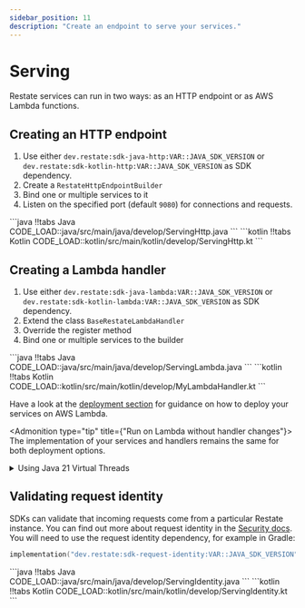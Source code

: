 ```yaml
---
sidebar_position: 11
description: "Create an endpoint to serve your services."
---
```



# Serving
Restate services can run in two ways: as an HTTP endpoint or as AWS Lambda functions.

## Creating an HTTP endpoint

1. Use either `dev.restate:sdk-java-http:VAR::JAVA_SDK_VERSION` or `dev.restate:sdk-kotlin-http:VAR::JAVA_SDK_VERSION` as SDK dependency.
2. Create a `RestateHttpEndpointBuilder`
3. Bind one or multiple services to it
4. Listen on the specified port (default `9080`) for connections and requests.

<CodeWithTabs groupId="sdk">
    ```java !!tabs Java
    CODE_LOAD::java/src/main/java/develop/ServingHttp.java
    ```
    ```kotlin !!tabs Kotlin
    CODE_LOAD::kotlin/src/main/kotlin/develop/ServingHttp.kt
    ```
</CodeWithTabs>

## Creating a Lambda handler
1. Use either `dev.restate:sdk-java-lambda:VAR::JAVA_SDK_VERSION` or `dev.restate:sdk-kotlin-lambda:VAR::JAVA_SDK_VERSION` as SDK dependency.
2. Extend the class `BaseRestateLambdaHandler`
3. Override the register method
4. Bind one or multiple services to the builder

<CodeWithTabs groupId="sdk">
    ```java !!tabs Java
    CODE_LOAD::java/src/main/java/develop/ServingLambda.java
    ```
    ```kotlin !!tabs Kotlin
    CODE_LOAD::kotlin/src/main/kotlin/develop/MyLambdaHandler.kt
    ```
</CodeWithTabs>

Have a look at the [deployment section](/category/aws-lambda) for guidance on how to deploy your services on AWS Lambda.

<Admonition type="tip" title={"Run on Lambda without handler changes"}>
The implementation of your services and handlers remains the same for both deployment options.
</Admonition>


<details className="grey-details">
    <summary>Using Java 21 Virtual Threads</summary>

    If you use a JVM >= 21, you can use virtual threads to run your services:

    <CodeWithTabs groupId="sdk">
        ```java !!tabs Java
        CODE_LOAD::java/src/main/java/develop/ServingVirtualThreads.java
        ```
        ```kotlin !!tabs Kotlin
        CODE_LOAD::kotlin/src/main/kotlin/develop/ServingVirtualThreads.kt
        ```
    </CodeWithTabs>

</details>

## Validating request identity

SDKs can validate that incoming requests come from a particular Restate
instance. You can find out more about request identity in the
[Security docs](/operate/security#locking-down-service-access). You will need
to use the request identity dependency, for example in Gradle:
```kotlin
implementation("dev.restate:sdk-request-identity:VAR::JAVA_SDK_VERSION")
```

<CodeWithTabs groupId="sdk">
    ```java !!tabs Java
    CODE_LOAD::java/src/main/java/develop/ServingIdentity.java
    ```
    ```kotlin !!tabs Kotlin
    CODE_LOAD::kotlin/src/main/kotlin/develop/ServingIdentity.kt
    ```
</CodeWithTabs>
